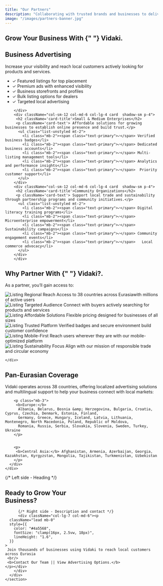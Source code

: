 ```yaml
---
title: "Our Partners"
description: "Collaborating with trusted brands and businesses to deliver more value"
image: "/images/partners-banner.jpg"
---
```

<PartnersHero/>
<section className='container'>
          <h1
          className="fw-bold display-5"
          style={{
            fontFamily: "DM Serif Display",
            fontWeight: 400,
            fontStyle: "normal", // Regular → normal in CSS
            fontSize: "60px",
            lineHeight: "65px",
            letterSpacing: "0%",
            textAlign: "center",
            color: "#3658BF",
          }}
        >
          <span>Grow Your Business With  </span>{" "}
          <span style={{ color: "#F26052" }}>Vidaki</span>.
        </h1>
        <div className="row mt-5">
        <div className="col-sm-12 col-md-6 col-lg-4 card  shadow-sm p-4">
         <h2 className='card-title'>Business Advertising</h2>
         <p className='card-text'> Increase your visibility and reach local customers actively looking for products and services.</p>
         <ul class="list-unstyled mt-2">
          <li class="mb-2"><span class="text-primary">✓</span> Featured listings for top placement</li>
          <li class="mb-2"><span class="text-primary">✓</span> Premium ads with enhanced visibility</li>
          <li class="mb-2"><span class="text-primary">✓</span> Business storefronts and profiles</li>
          <li class="mb-2"><span class="text-primary">✓</span> Bulk listing options for dealers</li>
          <li class="mb-2"><span class="text-primary">✓</span> Targeted local advertising</li>
        </ul>

        </div>
        <div className="col-sm-12 col-md-6 col-lg-4 card  shadow-sm p-4">
         <h2 className='card-title'>Small & Medium Enterprises</h2>
         <p className='card-text'> Affordable solutions for growing businesses to establish online presence and build trust.</p>
          <ul class="list-unstyled mt-2">
            <li class="mb-2"><span class="text-primary">✓</span> Verified business badges</li>
            <li class="mb-2"><span class="text-primary">✓</span> Dedicated business accounts</li>
            <li class="mb-2"><span class="text-primary">✓</span> Multi-listing management tools</li>
            <li class="mb-2"><span class="text-primary">✓</span> Analytics and performance insights</li>
            <li class="mb-2"><span class="text-primary">✓</span>  Priority customer support</li>
          </ul>
        </div>
        <div className="col-sm-12 col-md-6 col-lg-4 card  shadow-sm p-4">
         <h2 className='card-title'>Community Organizations</h2>
         <p className='card-text'> Support local trade and sustainability through partnership programs and community initiatives.</p>
          <ul class="list-unstyled mt-2">
            <li class="mb-2"><span class="text-primary">✓</span> Digital literacy training programs</li>
            <li class="mb-2"><span class="text-primary">✓</span> Microenterprise empowerment</li>
            <li class="mb-2"><span class="text-primary">✓</span> Sustainability campaigns</li>
            <li class="mb-2"><span class="text-primary">✓</span> Community engagement events</li>
            <li class="mb-2"><span class="text-primary">✓</span>   Local commerce advocacy</li>
          </ul>
        </div>
        </div>
</section>

<section id="work_process">
  <div className="container">
    <div className="main_work">
      <div className="main_work">
        <h1
          className="fw-bold display-5"
          style={{
            fontFamily: "DM Serif Display",
            fontWeight: 400,
            fontStyle: "normal", // Regular → normal in CSS
            fontSize: "60px",
            lineHeight: "65px",
            letterSpacing: "0%",
            textAlign: "center",
            color: "#3658BF",
          }}
        >
          <span>Why Partner With </span>{" "}
          <span style={{ color: "#F26052" }}>Vidaki?</span>.
        </h1>
        <p>As a partner, you’ll gain access to:</p>
      </div>
    </div>
    <div className="main_process">
      <div className="row ">
        <div className="col-sm-12 col-md-6 col-lg-4 shadow-sm p-4">
          <div className="main_content">
            <span className="count">
              <img src="assets/info-page/partner-human-icon.png" alt="Listing" width={60} height={60} />
            </span>
            <span className="count_title">Regional Reach</span>
            <span className="count_decs">Access to 38 countries across
           Eurasiawith millions of active users</span>
          </div>
        </div>
        <div className="col-sm-12 col-md-6 col-lg-4 shadow-sm p-4">
          <div className="main_content">
            <span className="count">
              <img src="assets/info-page/partner-icon-1.png" alt="Listing" width={60} height={60} />
            </span>
            <span className="count_title">Targeted Audience</span>
            <span className="count_decs">Connect with buyers actively searching for products and services</span>
          </div>
        </div>
        <div className="col-sm-12 col-md-6 col-lg-4 shadow-sm p-4">
          <div className="main_content">
            <span className="count">
              <img src="assets/info-page/anchor-icon.png" alt="Listing" width={60} height={60} />
            </span>
            <span className="count_title">Affordable Solutions</span>
            <span className="count_decs">Flexible pricing designed for businesses of all sizes</span>
          </div>
        </div>
        <div className="col-sm-12 col-md-6 col-lg-4 shadow-sm p-4">
          <div className="main_content">
            <span className="count">
              <img src="assets/info-page/listing-icons.png" alt="Listing" width={60} height={60} />
            </span>
            <span className="count_title">Trusted Platform</span>
            <span className="count_decs">Verified badges and secure environment build customer confidence</span>
          </div>
        </div>
        <div className="col-sm-12 col-md-6 col-lg-4 shadow-sm p-4">
          <div className="main_content">
            <span className="count">
              <img src="assets/info-page/alarm-icon.png" alt="Listing" width={60} height={60} />
            </span>
            <span className="count_title">Mobile-First</span>
            <span className="count_decs">Reach users wherever they are with our mobile-optimized platform</span>
          </div>
        </div>
        <div className="col-sm-12 col-md-6 col-lg-4 shadow-sm p-4">
          <div className="main_content">
            <span className="count">
              <img src="assets/info-page/achivement-icons.png" alt="Listing" width={60} height={60} />
            </span>
            <span className="count_title">Sustainability Focus</span>
            <span className="count_decs">Align with our mission of responsible trade and circular economy</span>
          </div>
        </div>
      </div>
      
    </div>
  </div>
</section>

<section class="container mb-5">
  <div class="card shadow-lg border-0">
    <div class="card-body p-4">
      <h2 class="card-title mb-3">Pan-Eurasian Coverage</h2>
      <p class="card-text">
        Vidaki operates across 38 countries, offering localized advertising solutions and multilingual support to help your business connect with local markets:
      </p>
      <div class="mt-4">
   
        <p class="mb-3">
         <b>Europe:</b>
          Albania, Belarus, Bosnia &amp; Herzegovina, Bulgaria, Croatia, Cyprus, Czechia, Denmark, Estonia, Finland,
          Germany, Greece, Hungary, Iceland, Latvia, Lithuania, Montenegro, North Macedonia, Poland, Republic of Moldova,
          Romania, Russia, Serbia, Slovakia, Slovenia, Sweden, Turkey, Ukraine
        </p>

      
        <p>
         <b>Central Asia:</b> Afghanistan, Armenia, Azerbaijan, Georgia, Kazakhstan, Kyrgyzstan, Mongolia, Tajikistan, Turkmenistan, Uzbekistan
        </p>
      </div>
    </div>
  </div>
</section>

<section
      className="position-relative"
      style={{
        background: "#FFEC8D",
        padding: "4rem 0",
      }}
    >
      <div className="container position-relative" style={{ zIndex: 3 }}>
        <div className="row align-items-center">
          {/* Left side - Heading */}
          <div className="col-lg-5 col-md-6 mb-4 mb-lg-0"><h2
                className="fw-bold"
                style={{
                  fontWeight: 400,
                  fontSize : '50px',
                  lineHeight: "1.1",
                  color: "#3658BF",
                  marginBottom: 0,
                }}
              >
                <span style={{ color: "#3658BF" }}>Ready to Grow Your  </span>
                <br />
                <span style={{ color: "#F26052" }}>Business?</span>
              </h2></div>

          {/* Right side - Description and contact */}
          <div className="col-lg-7 col-md-6"><p
      className="lead mb-0"
      style={{
        color: "#4a5568",
        fontSize: "clamp(16px, 2.5vw, 18px)",
        lineHeight: "1.6",
      }}
    >
     Join thousands of businesses using Vidaki to reach local customers across Eurasia 
     <br/>
     <b>Contact Our Team || View Advertising Options.</b>
    </p></div>
        </div>
      </div>
    </section>